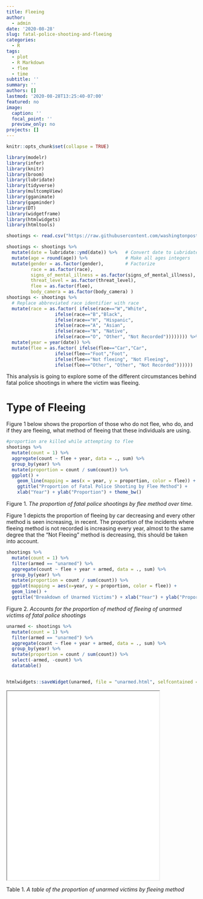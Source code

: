 ```yaml
---
title: Fleeing
author: 
  - admin
date: '2020-08-28'
slug: fatal-police-shooting-and-fleeing
categories:
  - R
tags:
  - plot
  - R Markdown
  - flee
  - time
subtitle: ''
summary: ''
authors: []
lastmod: '2020-08-28T13:25:40-07:00'
featured: no
image:
  caption: ''
  focal_point: ''
  preview_only: no
projects: []
---
```

```r
knitr::opts_chunk$set(collapse = TRUE)

library(modelr)
library(infer)
library(knitr)
library(broom)
library(lubridate)
library(tidyverse)
library(multcompView)
library(gganimate)
library(gapminder)
library(DT)
library(widgetframe)
library(htmlwidgets)
library(htmltools)

shootings <- read.csv("https://raw.githubusercontent.com/washingtonpost/data-police-shootings/master/fatal-police-shootings-data.csv", header = T)

shootings <- shootings %>% 
  mutate(date = lubridate::ymd(date)) %>%   # Convert date to Lubridate
  mutate(age = round(age)) %>%              # Make all ages integers
  mutate(gender = as.factor(gender),        # Factorize
         race = as.factor(race),
         signs_of_mental_illness = as.factor(signs_of_mental_illness),
         threat_level = as.factor(threat_level),
         flee = as.factor(flee),
         body_camera = as.factor(body_camera) )
shootings <- shootings %>%
  # Replace abbreviated race identifier with race
  mutate(race = as.factor( ifelse(race=="W","White",
                  ifelse(race=="B","Black",
                  ifelse(race=="H", "Hispanic",
                  ifelse(race=="A", "Asian",
                  ifelse(race=="N", "Native",
                  ifelse(race=="O", "Other", "Not Recorded")))))))) %>%
  mutate(year = year(date)) %>%
  mutate(flee = as.factor( ifelse(flee=="Car","Car",
                  ifelse(flee=="Foot","Foot",
                  ifelse(flee=="Not fleeing", "Not Fleeing",
                  ifelse(flee=="Other", "Other", "Not Recorded"))))))
```



This analysis is going to explore some of the different circumstances behind fatal police shootings in where the victim was fleeing.

# Type of Fleeing 
Figure 1 below shows the proportion of those who do not flee, who do, and if they are fleeing, what method of fleeing that these individuals are using. 

```r
#proportion are killed while attempting to flee
shootings %>%
  mutate(count = 1) %>%
  aggregate(count ~ flee + year, data = ., sum) %>%
  group_by(year) %>%
  mutate(proportion = count / sum(count)) %>%
  ggplot() +
    geom_line(mapping = aes(x = year, y = proportion, color = flee)) +
    ggtitle("Proportion of Fatal Police Shooting by Flee Method") + 
    xlab("Year") + ylab("Proportion") + theme_bw()

```
Figure 1.
*The proportion of fatal police shootings by flee method over time.*

Figure 1 depicts the proportion of fleeing by car decreasing and every other method is seen increasing, in recent. The proportion of the incidents where fleeing method is not recorded is increasing every year, almost to the same degree that the "Not Fleeing" method is decreasing, this should be taken into account. 




```r
shootings %>%
  mutate(count = 1) %>%
  filter(armed == "unarmed") %>%
  aggregate(count ~ flee + year + armed, data = ., sum) %>%
  group_by(year) %>%
  mutate(proportion = count / sum(count)) %>%
  ggplot(mapping = aes(x=year, y = proportion, color = flee)) +
  geom_line() +
  ggtitle("Breakdown of Unarmed Victims") + xlab("Year") + ylab("Proportion") + theme_bw() 

```
Figure 2. *Accounts for the proportion of method of fleeing of unarmed victims of fatal police shootings*

```r
unarmed <- shootings %>%
  mutate(count = 1) %>%
  filter(armed == "unarmed") %>%
  aggregate(count ~ flee + year + armed, data = ., sum) %>%
  group_by(year) %>%
  mutate(proportion = count / sum(count)) %>%
  select(-armed, -count) %>%
  datatable()


htmlwidgets::saveWidget(unarmed, file = "unarmed.html", selfcontained = TRUE)

```
<iframe seamless src="../unarmed.html" width="80%" height="500"></iframe>
Table 1. 
*A table of the proportion of unarmed victims by fleeing method*


